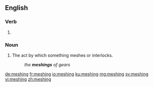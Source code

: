 ==English==

===Verb===
{{head|en|present participle}}

# {{present participle of|mesh|lang=en}}

===Noun===
{{en-noun}}

# The act by which something meshes or interlocks.
#: ''the '''meshings''' of gears''

[[de:meshing]]
[[fr:meshing]]
[[io:meshing]]
[[ku:meshing]]
[[mg:meshing]]
[[sv:meshing]]
[[vi:meshing]]
[[zh:meshing]]